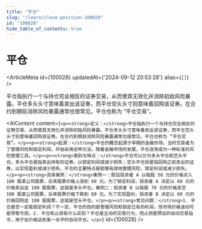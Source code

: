 ```yaml
---
title: "平仓"
slug: "/learn/close-position-100028"
id: "100028"
hide_table_of_contents: true
---
```



# 平仓

<ArticleMeta id={100028} updatedAt={'2024-09-12 20:53:28'} alias={`[]`} />
<div className='border-solid border-b border-t-0 my-4 border-[var(--ifm-color-gray-300)]' />

平仓指执行一个与持仓完全相反的证券交易，从而使其无效化并消除初始风险暴露。平仓多头头寸意味着卖出该证券，而平仓空头头寸则意味着回购该证券。在合约到期前消除风险暴露通常也很常见。平仓也称为 “平仓交易”。

<AIContent content={`<p><strong>定义：</strong>平仓指执行一个与持仓完全相反的证券交易，从而使其无效化并消除初始风险暴露。平仓多头头寸意味着卖出该证券，而平仓空头头寸则意味着回购该证券。在合约到期前消除风险暴露通常也很常见。平仓也称为 “平仓交易”。</p><p><strong>起源：</strong>平仓的概念起源于早期的金融市场，当时交易者为了管理风险和锁定利润，开始采用这种方法。随着金融市场的发展，平仓逐渐成为一种标准的风险管理工具。</p><p><strong>类别与特点：</strong>平仓可以分为多头平仓和空头平仓。多头平仓是指卖出持有的证券，以锁定利润或减少损失；空头平仓则是指回购之前卖出的证券，以实现盈利或减少损失。平仓的主要特点是能够有效地管理风险，锁定利润或减少损失。</p><p><strong>具体案例：</strong>案例一：假设投资者 A 以每股 50 元的价格买入 100 股某公司股票，后来股票价格上涨到 60 元。为了锁定利润，投资者 A 决定以 60 元的价格卖出这 100 股股票，这就是多头平仓。案例二：投资者 B 以每股 70 元的价格卖空 100 股某公司股票，后来股票价格下跌到 60 元。为了实现盈利，投资者 B 决定以 60 元的价格回购这 100 股股票，这就是空头平仓。</p><p><strong>常见问题：</strong>1. 平仓是否一定能锁定利润？不一定，平仓的目的是管理风险和锁定已有的利润，但市场价格波动可能导致亏损。2. 平仓和止损有什么区别？平仓是主动的交易行为，而止损是预设的自动交易指令，用于在价格达到某一水平时自动平仓。</p>`} id={100028} />
